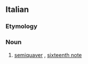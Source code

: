==Italian==

===Etymology===
{{prefix|semi|croma|lang=it}}

===Noun===
{{it-noun|semicrom|f|a|e}}

#{{music|lang=it}} [[semiquaver]] {{British}}, [[sixteenth note]] {{US}}